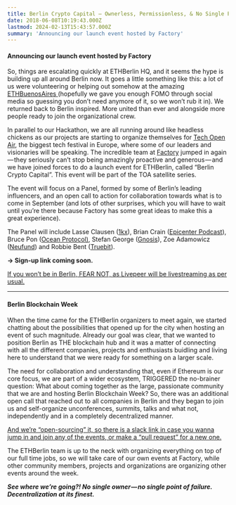 ```yaml
---
title: Berlin Crypto Capital — Ownerless, Permissionless, & No Single Point of Failure
date: 2018-06-08T10:19:43.000Z
lastmod: 2024-02-13T15:43:57.000Z
summary: 'Announcing our launch event hosted by Factory'
---
```


#### **Announcing our launch event hosted by Factory**

So, things are escalating quickly at ETHBerlin HQ, and it seems the hype is building up all around Berlin now. It goes a little something like this: a lot of us were volunteering or helping out somehow at the amazing [ETHBuenosAires ](http://ethbuenosaires.com)(hopefully we gave you enough FOMO through social media so guessing you don’t need anymore of it, so we won’t rub it in). We returned back to Berlin inspired. More united than ever and alongside more people ready to join the organizational crew.

In parallel to our Hackathon, we are all running around like headless chickens as our projects are starting to organize themselves for [Tech Open Air](http://toa.berlin), the biggest tech festival in Europe, where some of our leaders and visionaries will be speaking. The incredible team at [Factory](http://factory.berlin) jumped in again — they seriously can’t stop being amazingly proactive and generous — and we have joined forces to do a launch event for ETHBerlin, called “Berlin Crypto Capital”. This event will be part of the TOA satellite series.

The event will focus on a Panel, formed by some of Berlin’s leading influencers, and an open call to action for collaboration towards what is to come in September (and lots of other surprises, which you will have to wait until you’re there because Factory has some great ideas to make this a great experience).

The Panel will include Lasse Clausen ([1kx](http://1kx.network)), Brian Crain ([Epicenter Podcast](https://epicenter.tv)), Bruce Pon ([Ocean Protocol)](https://www.oceanprotocol.com), Stefan George ([Gnosis](https://gnosis.pm)), Zoe Adamowicz ([Neufund](https://neufund.org)) and Robbie Bent ([Truebit](https://truebit.io)).

**→ Sign-up link coming soon.**

[If you won’t be in Berlin, FEAR NOT, as Livepeer will be livestreaming as per usual.](http://livepeer.org)

---

#### **Berlin Blockchain Week**

When the time came for the ETHBerlin organizers to meet again, we started chatting about the possibilities that opened up for the city when hosting an event of such magnitude. Already our goal was clear, that we wanted to position Berlin as THE blockchain hub and it was a matter of connecting with all the different companies, projects and enthusiasts buidling and living here to understand that we were ready for something on a larger scale.

The need for collaboration and understanding that, even if Ethereum is our core focus, we are part of a wider ecosystem, TRIGGERED the no-brainer question: What about coming together as the large, passionate community that we are and hosting Berlin Blockchain Week? So, there was an additional open call that reached out to all companies in Berlin and they began to join us and self-organize unconferences, summits, talks and what not, independently and in a completely decentralized manner.

[And we’re “open-sourcing” it, so there is a slack link in case you wanna jump in and join any of the events, or make a “pull request” for a new one.](https://join.slack.com/t/berlinblockchainweek/shared_invite/enQtMzc0NjAwMDUxMjk2LTVkZmM1ZWRiMWIyZTFiMDk0ZDUzODIwNGQwOWRhN2U3MTVlMGE3NjIxNTNlYWFlYTk2ZWUxODEwNzQ3ODNiZTA)

The ETHBerlin team is up to the neck with organizing everything on top of our full time jobs, so we will take care of our own events at Factory, while other community members, projects and organizations are organizing other events around the week.

**_See where we’re going?! No single owner — no single point of failure. Decentralization at its finest._**
